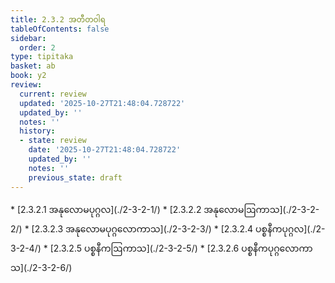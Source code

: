 ```yaml
---
title: 2.3.2 အတီတဝါရ
tableOfContents: false
sidebar:
  order: 2
type: tipitaka
basket: ab
book: y2
review:
  current: review
  updated: '2025-10-27T21:48:04.728722'
  updated_by: ''
  notes: ''
  history:
  - state: review
    date: '2025-10-27T21:48:04.728722'
    updated_by: ''
    notes: ''
    previous_state: draft
---
```



<ReviewStatus review={frontmatter.review} showDetails={true} />

<HypothesisAnnotation frontmatter={frontmatter} />

<DynamicBreadcrumb />



<TableOfContents book="y2" section="2.3.2">
* [2.3.2.1 အနုလောမပုဂ္ဂလ](./2-3-2-1/)
* [2.3.2.2 အနုလောမဩကာသ](./2-3-2-2/)
* [2.3.2.3 အနုလောမပုဂ္ဂလောကာသ](./2-3-2-3/)
* [2.3.2.4 ပစ္စနီကပုဂ္ဂလ](./2-3-2-4/)
* [2.3.2.5 ပစ္စနီကဩကာသ](./2-3-2-5/)
* [2.3.2.6 ပစ္စနီကပုဂ္ဂလောကာသ](./2-3-2-6/)
</TableOfContents>